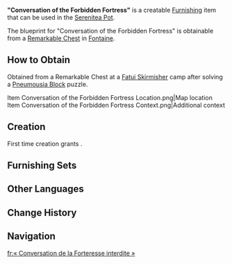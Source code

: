 {{Furnishing Infobox
|id             = 362118
|image          = Item Conversation of the Forbidden Fortress.png
|category       = Small Furnishing
|subcategory    = Seating
|quality        = 2
|adeptal_energy = 30
|load           = 85
|reduced_load   = 64
|description    = A low-cost wooden stool found in the [[Fortress of Meropide]]. As it is extremely light and durable, people often carry it along in case the need for a lengthy conversation arises. And of course, when the situation calls for it, it also becomes the most persuasive argument in said "conversation."
|interaction    = Seat
|blueprint      = Remarkable Chest
}}
'''"Conversation of the Forbidden Fortress"''' is a creatable [[Furnishing]] item that can be used in the [[Serenitea Pot]].

The blueprint for "Conversation of the Forbidden Fortress" is obtainable from a [[Remarkable Chest]] in [[Fontaine]].

==How to Obtain==
Obtained from a Remarkable Chest at a [[Fatui Skirmisher]] camp after solving a [[Pneumousia Block]] puzzle.
<gallery>
Item Conversation of the Forbidden Fortress Location.png|Map location
Item Conversation of the Forbidden Fortress Context.png|Additional context
</gallery>

==Creation==
First time creation grants {{Item|Trust|24|x=30}}.
{{Recipe
|type = Creation
|time = 12h
|Linden Wood = 4
|sort = Linden Wood
}}

==Furnishing Sets==
{{Craft Usage|type=Furnishing Set}}

==Other Languages==
{{Other Languages
|en      = "Conversation of the Forbidden Fortress"
|zhs     = 「禁限之堡的沟通」
|zhs_rm  = 
|zht     = 「禁限之堡的溝通」
|zht_rm  = 
|zh_tl   = 
|ja      = 「禁戒の砦の橋渡」
|ja_rm   = "Kinkai no Toride no Hashiwatashi"{{Assumed}}
|ja_tl   = 
|ko      = 「제한된 요새의 소통」
|ko_rm   = 
|ko_tl   = "Conversation of the Forbidden Fortress"
|es      = Comunicación del fuerte recluido
|es_tl   = Communication from the Secluded Fortress
|fr      = «&nbsp;Conversation de la Forteresse interdite&nbsp;»
|fr_tl   = "Conversation of the Forbidden Fortress"
|ru      = Коммуникация Запретной крепости
|ru_tl   = Communication of the Forbidden Fortress
|th      = "การสื่อสารในป้อมปราการต้องห้าม"
|th_rm   = 
|th_tl   = 
|vi      = Giao Tiếp Của Pháo Đài Ngăn Cấm
|vi_tl   = 
|de      = „Kommunikation in der verbotenen Festung“
|de_tl   = "Communication in the Forbidden Fortress"
|id      = "Komunikasi Benteng Terlarang"
|id_tl   = "Communication of the Forbidden Fortress"
|pt      = "Comunicação da Fortaleza Proibida"
|pt_tl   = "Communication of the Prohibited Fortress"
|tr      = "Yasak Kalenin Sohbetleri"
|tr_tl   = 
|it      = "Conversazione del Forte proibito"
|it_tl   = "Conversation of the Forbidden Fortress"
}}

==Change History==
{{Change History|4.1}}

==Navigation==
{{Furnishing Navbox|interior}}

[[fr:« Conversation de la Forteresse interdite »]]